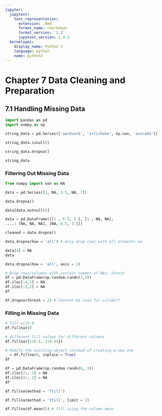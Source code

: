 ```yaml
---
jupyter:
  jupytext:
    text_representation:
      extension: .Rmd
      format_name: rmarkdown
      format_version: '1.2'
      jupytext_version: 1.4.1
  kernelspec:
    display_name: Python 3
    language: python
    name: python3
---
```


# Chapter 7 Data Cleaning and Preparation


## 7.1 Handling Missing Data

```python
import pandas as pd
import numpy as np
```

```python
string_data = pd.Series(['aardvark', 'artichoke', np.nan, 'avocado'])
```

```python
string_data.isnull()
```

```python
string_data.dropna()
```

```python
string_data
```

### Filtering Out Missing Data

```python
from numpy import nan as NA
```

```python
data = pd.Series([1, NA, 3.5, NA, 7])
```

```python
data.dropna()
```

```python
data[data.notnull()]
```

```python
data = pd.DataFrame([[1., 6.5, 3.], [1., NA, NA],
....: [NA, NA, NA], [NA, 6.5, 3.]])
```

```python
cleaned = data.dropna()
```

```python
data.dropna(how = 'all') # only drop rows with all elements na
```

```python
data[4] = NA
data
```

```python
data.dropna(how = 'all', axis = 1)
```

```python
# Drop rows/columns with certain number of NAs: thresh
df = pd.DataFrame(np.random.randn(7,3))
df.iloc[:4,1] = NA
df.iloc[:2,2] = NA
df
```

```python
df.dropna(thresh = 2) # Cannnot be used for column??
```

### Filling in Missing Data

```python
# fill with 0
df.fillna(0)
```

```python
# different fill values for different columns
df.fillna({1:0.5, 2:0.44})
```

```python
# Modify the existing object instead of creating a new one
_ = df.fillna(0, inplace = True)
df
```

```python
df = pd.DataFrame(np.random.randn(6, 3))
df.iloc[2:, 1] = NA
df.iloc[4:, 2] = NA
df
```

```python
df.fillna(method = 'ffill')
```

```python
df.fillna(method = 'ffill', limit = 2)
```

```python
df.fillna(df.mean()) # fill using the column mean
```

```python

```
